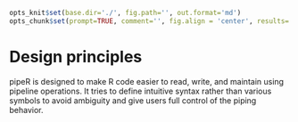 ```r
opts_knit$set(base.dir='./', fig.path='', out.format='md')
opts_chunk$set(prompt=TRUE, comment='', fig.align = 'center', results='markup')
```

# Design principles

pipeR is designed to make R code easier to read, write, and maintain using pipeline operations. It tries to define intuitive syntax rather than various symbols to avoid ambiguity and give users full control of the piping behavior.

